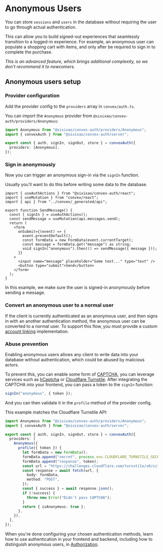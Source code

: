 
# Anonymous Users

You can store `sessions` and `users` in the database without requiring the user
to go through actual authentication.

This can allow you to build signed-out experiences that seamlessly transition to
a logged-in experience. For example, an anonymous user can populate a shopping
cart with items, and only after be required to sign in to complete the purchase.

_This is an advanced feature, which brings additional complexity, so we don't
recommend it to newcomers._

## Anonymous users setup

<Steps>

### Provider configuration

Add the provider config to the `providers` array in `convex/auth.ts`.

You can import the `Anonymous` provider from
`@xixixao/convex-auth/providers/Anonymous`:

```ts filename="convex/auth.ts"
import Anonymous from "@xixixao/convex-auth/providers/Anonymous";
import { convexAuth } from "@xixixao/convex-auth/server";

export const { auth, signIn, signOut, store } = convexAuth({
  providers: [Anonymous],
});
```

### Sign in anonymously

Now you can trigger an anonymous sign-in via the `signIn` function.

Usually you'll want to do this before writing some data to the database.

```tsx filename="src/SendMessage.tsx"
import { useAuthActions } from "@xixixao/convex-auth/react";
import { useMutation } from "convex/react";
import { api } from "../convex/_generated/api";

export function SendMessage() {
  const { signIn } = useAuthActions();
  const sendMessage = useMutation(api.messages.send);
  return (
    <form
      onSubmit={(event) => {
        event.preventDefault();
        const formData = new FormData(event.currentTarget);
        const message = formData.get("message") as string;
        void signIn("anonymous").then(() => sendMessage({ message }));
      }}
    >
      <input name="message" placeholder="Some text..." type="text" />
      <button type="submit">Send</button>
    </form>
  );
}
```

In this example, we make sure the user is signed-in anonymously before sending a
message.

### Convert an anonymous user to a normal user

If the client is currently authenticated as an anonymous user, and then signs in
with an another authentication method, the anonymous user can be converted to a
normal user. To support this flow, you must provide a custom
[account linking](/advanced#account-linking) implementation.

### Abuse prevention

Enabling anonymous users allows any client to write data into your database
without authentication, which could be abused by malicious actors.

To prevent this, you can enable some form of
[CAPTCHA](https://en.wikipedia.org/wiki/CAPTCHA), you can leverage services such
as [hCaptcha](https://docs.hcaptcha.com/) or
[Cloudflare Turnstile](https://developers.cloudflare.com/turnstile/). After
integrating the CAPTCHA into your frontend, you can pass a token to the `signIn`
function:

```ts filename="src/SomeComponent.tsx"
signIn("anonymous", { token });
```

And you can then validate it in the `profile` method of the provider config.

This example matches the Cloudflare Turnstile API:

```ts filename="convex/auth.ts"
import Anonymous from "@xixixao/convex-auth/providers/Anonymous";
import { convexAuth } from "@xixixao/convex-auth/server";

export const { auth, signIn, signOut, store } = convexAuth({
  providers: [
    Anonymous({
      profile({ token }) {
        let formData = new FormData();
        formData.append("secret", process.env.CLOUDFLARE_TURNSTILE_SECRET);
        formData.append("response", token);
        const url = "https://challenges.cloudflare.com/turnstile/v0/siteverify";
        const response = await fetch(url, {
          body: formData,
          method: "POST",
        });
        const { success } = await response.json();
        if (!success) {
          throw new Error("Didn't pass CAPTCHA");
        }
        return { isAnonymous: true };
      },
    }),
  ],
});
```

</Steps>

When you're done configuring your chosen authentication methods, learn how to
use authentication in your frontend and backend, including how to distinguish
anonymous users, in [Authorization](/authz).
